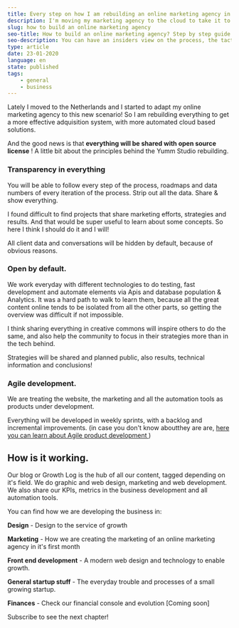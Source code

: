 ```yaml
---
title: Every step on how I am rebuilding an online marketing agency in 2020
description: I'm moving my marketing agency to the cloud to take it to the Netherlands, and translating all the processes to an semi-remote & semi-automated, to focus in growing ambitious brands. Everything is going to be transparent and publicly shared as creative commons.
slug: how to build an online marketing agency
seo-title: How to build an online marketing agency? Step by step guide
seo-description: You can have an insiders view on the process, the tactics and results of every step taking into building an online B2B company! New chapters every week
type: article
date: 23-01-2020
language: en
state: published
tags:
    - general
    - business
---
```



Lately I moved to the Netherlands and I started to adapt my online marketing agency to this new scenario! So I am rebuilding everything to get a more effective adquisition system, with more automated cloud based solutions. 

And the good news is that **everything will be shared with open source license** ! A little bit about the principles behind the Yumm Studio rebuilding.

### Transparency in everything

You will be able to follow every step of the process, roadmaps and data numbers of every iteration of the process. Strip out all the data. Share & show everything.

I found difficult to find projects that share marketing efforts, strategies and results. And that would be super useful to learn about some concepts. So here I think I should do it and I will!

All client data and conversations will be hidden by default, because of obvious reasons.

### Open by default.

We work everyday with different technologies to do testing, fast development and automate elements via Apis and database population & Analytics. It was a hard path to walk to learn them, because all the great content online tends to be isolated from all the other parts, so getting the overview was difficult if not impossible.

I think sharing everything in creative commons will inspire others to do the same, and also help the community to focus in their strategies more than in the tech behind.

Strategies will be shared and planned public, also results, technical information and conclusions!

### Agile development.

We are treating the website, the marketing and all the automation tools as products under development. 

Everything will be developed in weekly sprints, with a backlog and incremental improvements. (in case you don't know aboutthey are are, <a className="black" href="https://en.wikipedia.org/wiki/Agile_software_development">here you can learn about Agile product development </a>)


## How is it working.

Our blog or Growth Log is the hub of all our content, tagged depending on it's field. We do graphic and web design, marketing and web development. We also share our KPIs, metrics in the business development and all automation tools.

You can find how we are developing the business in:

<Link to="/stories?filter=design">

**Design** - Design to the service of growth

</Link>
<Link to="/article/how-create-your-first-marketing-plan">

**Marketing** - How we are creating the marketing of an online marketing agency in it's first month

</Link>
<Link to="/article/tech-to-growth-hacking">

**Front end development** - A modern web design and technology to enable growth.

</Link>
<Link to="/stories?filter=business">

**General startup stuff** - The everyday trouble and processes of a small growing startup.

</Link>

**Finances** - Check our financial console and evolution [Coming soon]

<Scroller scrollTo="FooterCta" className='button button-primary'>Subscribe to see the next chapter!</Scroller>